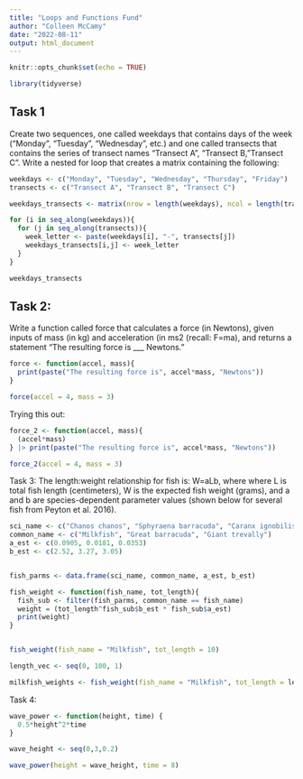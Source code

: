 ```yaml
---
title: "Loops and Functions Fund"
author: "Colleen McCamy"
date: "2022-08-11"
output: html_document
---
```


```r
knitr::opts_chunk$set(echo = TRUE)
```

```r

library(tidyverse)

```

## Task 1
Create two sequences, one called weekdays that contains days of the week (“Monday”, “Tuesday”, “Wednesday”, etc.) and one called transects that contains the series of transect names “Transect A”, “Transect B,”Transect C”. Write a nested for loop that creates a matrix containing the following:

```r

weekdays <- c("Monday", "Tuesday", "Wednesday", "Thursday", "Friday")
transects <- c("Transect A", "Transect B", "Transect C")

weekdays_transects <- matrix(nrow = length(weekdays), ncol = length(transects))

for (i in seq_along(weekdays)){
  for (j in seq_along(transects)){
    week_letter <- paste(weekdays[i], "-", transects[j])
    weekdays_transects[i,j] <- week_letter
  }
}

weekdays_transects

```

## Task 2:
Write a function called force that calculates a force (in Newtons), given inputs of mass (in kg) and acceleration (in ms2 (recall: F=ma), and returns a statement “The resulting force is ___ Newtons.”

```r

force <- function(accel, mass){
  print(paste("The resulting force is", accel*mass, "Newtons"))
}

force(accel = 4, mass = 3)

```

Trying this out:

```r

force_2 <- function(accel, mass){
  (accel*mass)
} |> print(paste("The resulting force is", accel*mass, "Newtons"))

force_2(accel = 4, mass = 3)

```


Task 3: 
The length:weight relationship for fish is: W=aLb, where where L is total fish length (centimeters), W is the expected fish weight (grams), and a and b are species-dependent parameter values (shown below for several fish from Peyton et al. 2016).

```r

sci_name <- c("Chanos chanos", "Sphyraena barracuda", "Caranx ignobilis")
common_name <- c("Milkfish", "Great barracuda", "Giant trevally")
a_est <- c(0.0905, 0.0181, 0.0353)
b_est <- c(2.52, 3.27, 3.05)


fish_parms <- data.frame(sci_name, common_name, a_est, b_est)

fish_weight <- function(fish_name, tot_length){
  fish_sub <- filter(fish_parms, common_name == fish_name)
  weight = (tot_length^fish_sub$b_est * fish_sub$a_est)
  print(weight)
}


fish_weight(fish_name = "Milkfish", tot_length = 10)

length_vec <- seq(0, 100, 1)

milkfish_weights <- fish_weight(fish_name = "Milkfish", tot_length = length_vec)


```

Task 4:

```r

wave_power <- function(height, time) {
  0.5*height^2*time
}

wave_height <- seq(0,3,0.2)

wave_power(height = wave_height, time = 8)

```


